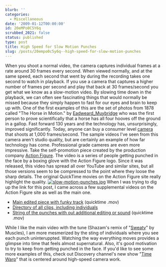 ```yaml
---
blurb: ''
categories:
  - Miscellaneous
date: '2009-01-12T00:00:00'
id: 20eMPo0C5Y6q
scrubbed_2021: false
status: published
type: post
title: High Speed for Slow Motion Punches
slug: /posts/20empo0c5y6q--high-speed-for-slow-motion-punches
---
```


When you shoot a normal video, the camera captures individual
frames at a rate around 30 frames every second. When viewed
normally, and at the same speed, each second that went by during
the recording takes one second to watch in playback. If you use a
camera that captures a higher number of frames per second and play
that back at 30 frames/second you get what we know as a slow-motion
video. By slowing time down in the playback, we can often see
fascinating things that would normally be missed because they
simply happen to fast for our eyes and brain to keep up with. One
of the first examples of this are the set of photos from 1878
called "The Horse in Motion." by
[Eadweard\_Muybridge](http://tr.im/4nuy) who was the first person
to prove scientifically that a horse has all four hooves off the
ground in a gallop. Fast forward 130 years and the technology has,
unsurprisingly, improved significantly. Today, anyone can buy a
consumer level [camera](http://tr.im/4nc7) that shoots at 1,000
frames/second. The sample videos I've seen from this camera aren't
studio quality, but are certainly an example of how far technology
has come. Professional grade cameres are even more impressive. Take
the self-promotion piece created by the production company
[Action Figure](http://tr.im/4nv5). The video is a series of people
getting punched in the face by a boxing glove with the Action
Figure logo. Since it was released, this video has spread all over
YouTube and similar sites, but all those versions seem to be
compressed to the point where they loose the sharp details. The
original QuickTime movies on the Action Figure site really
highlight the quality.
[![slow-motion-punches.jpg](http://www.alanwsmith.com/blog/wp-content/uploads/2009/01/slow-motion-punches.jpg)](http://tr.im/4nve)
When I was trying to dig up the link for this post, I came across a
few supplemental videos on the Action Figure site as well as the
main one.
-   [Main edited piece with funky track](http://tr.im/4nve)
    (quicktime .mov)
-   [Directory of all clips, including individuals](http://tr.im/4nvl)
-   [String of the punches with out additional editing or sound](http://tr.im/4nvw)
    (quicktime .mov)

While I like the main video with the tune (Shazam's remix of
"[Sweaty](http://www.amazon.com/Sweaty/dp/B0014KDF66/ref=sr_f3_1?ie=UTF8&s=dmusic&qid=1231729104&sr=103-1)"
by Muscles), I am more mesmerized by the sting of individuals where
you see each punch uninteruppted. Watching the way everything moves
provides a glimpse into time that feels almost supernatural. Also,
it's good motivation to try to keep from getting punched in the
face. If you'd like to see some more examples of this, check out
Discovery channel's new show
"[Time Warp](http://dsc.discovery.com/tv/time-warp/time-warp.html)"
that is centered around high-speed camera work.
